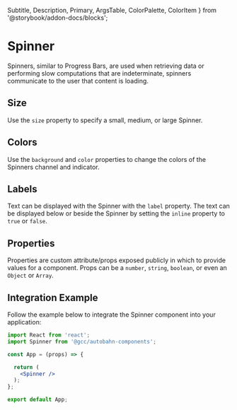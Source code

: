   Subtitle,
  Description,
  Primary,
  ArgsTable, ColorPalette, ColorItem } from '@storybook/addon-docs/blocks';


<Meta title="Components|Progress Indicators/Spinner" component={Spinner} />

# Spinner

<Description>
  Spinners, similar to Progress Bars, are used when retrieving data or performing slow computations that are indeterminate, spinners communicate to the user that content is loading.
</Description>

## Size
Use the `size` property to specify a small, medium, or large Spinner.

<Preview>
  <Story name="Size" style={{ display: 'flex', alignItems: 'flex-end', justifyContent: 'space-evenly' }}>
    <div style={{ display: 'flex', alignItems: 'flex-end', justifyContent: 'space-evenly' }}>
      <Spinner size="sm"     label="small" />
      <Spinner size="medium" label="medium" />
      <Spinner size="large"  label="large" />
    </div>
  </Story>
</Preview>

## Colors
Use the `background` and `color` properties to change the colors of the Spinners channel and indicator.

<Preview>
  <Story name="Colors">
    <div style={{ display: 'flex', alignItems: 'flex-end', justifyContent: 'space-evenly' }}>
      <Spinner size="large" color="#00A895" />
      <Spinner size="large"  />
      <Spinner size="large" background="#333333" color="#FFCC00" />
    </div>
  </Story>
</Preview>

## Labels
Text can be displayed with the Spinner with the `label` property. The text can be displayed below or beside the Spinner by setting the `inline` property to `true` or `false`.

<Preview>
  <Story name="Labels">
    <div style={{ display: 'flex', alignItems: 'flex-start', justifyContent: 'space-evenly' }}>
      <Spinner size="large" label="Inline" inline="true" />
      <Spinner size="large" label="Not Inline" color="#00A895" />
    </div>
  </Story>
</Preview>

## Properties
Properties are custom attribute/props exposed publicly in which to provide values for a component. Props can be a `number`, `string`, `boolean`, or even an `Object` or `Array`.

<Props of={Spinner} />

## Integration Example
Follow the example below to integrate the Spinner component into your application:

```jsx
import React from 'react';
import Spinner from '@gcc/autobahn-components';

const App = (props) => {

  return (
    <Spinner />
  );
};

export default App;

```
